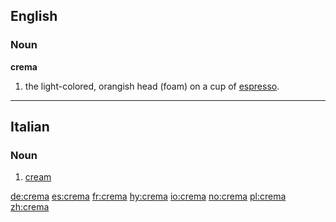 ==English==

===Noun===
'''crema'''
# the light-colored, orangish head (foam) on a cup of [[espresso]].

----

==Italian==

===Noun===
{{it-noun|crem|f|a|e}}

# [[cream]]

[[de:crema]]
[[es:crema]]
[[fr:crema]]
[[hy:crema]]
[[io:crema]]
[[no:crema]]
[[pl:crema]]
[[zh:crema]]